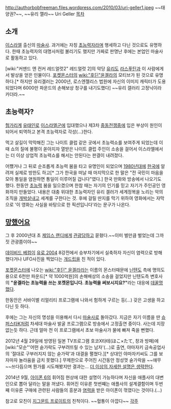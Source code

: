http://authorbobfreeman.files.wordpress.com/2010/03/uri-geller1.jpeg
~~태양권?~~, ~~유리 깰라~~
Uri Geller
[[목차]]
== 소개 ==
[[이스라엘]] 출신의 [[마술사]]. 과거에는 자칭 [[초능력자]]라며 행세하고 다닌 것으로도 유명하다.
한때 초능력자의 대명사처럼 불리기도 했지만 가짜로 판명난 후에는 본업인 마술사로 활동하고 있다.

[wiki:"커맨드 앤 컨커 레드얼럿2" 레드얼럿 2]의 악당 [[유리]]도 [[라스푸틴]]과 이 사람에게서 발상을 얻은 인물이다.  [[포켓몬스터]]의 [[wiki:"후딘"윤겔라]]의 모티브가 된 것으로 유명하다.[* 하지만 유리겔러는 2000년, 로스엔젤리스 법원에 자신의 이미지 캐릭터가 도용되었다며 6000만 파운드의 손해보상 청구를 내기도했다]
~~유리 갤러리 고정닉이라 카더라.~~
== 초능력자? ==
[[헝가리]]계 [[유태인]]로 [[이스라엘군]]에 입대했으나 제3차 [[중동전쟁]]중에 입은 부상이 원인이 되어서 퇴역하고 본격 초능력자로 각성(...)한다.

먹고 살길이 막막해진 그는 나이트 클럽 같은 곳에서 초능력쇼를 보여주게 되었는데 이 때 쇼의 질에 불평이 쏟아지자 열받은 나이트 클럽 주인이 소송을 걸어서 이스라엘에서는 더 이상 상업적 초능력쇼를 해서는 안된다는 판결이 내려졌다.

어쨌거나 그 뒤로 순조롭게 초능력 붐을 타고 유명인이 되었으며 [[1980년대]]에 [[한국]]에 알려져 실제로 방한도 하고[* 그가 한국을 떠날 때 마지막으로 한 말은 "전 국민이 마음을 모아 통일을 염원하면 통일이 이루어질 겁니다"였다.] 한국 만화와 방송에서 나오기도 했다. 한동안 [[초능력]] 붐을 일으켰으며 한참 때는 자기의 인기를 믿고 자기가 주인공인 영화까지 만들었다. 내용은 대충 위대한 초능력자인 유리 겔러가 세계정복을 노리는 악의 조직을 [[개박살]]내고 세계를 구한다는 것. 후에 걸릴 딴지를 막기 위하여 영화에서는 자막으로 '이 영화는 사실을 바탕으로 한 픽션입니다'라는 문구가 나온다. 

== [[망했어요]] ==
그 후 2000년대 초 [[제임스 랜디]]에게 [[관광]]당하고 묻혔다.~~이미 벌만큼 벌었는데 그까짓 관광쯤이야~~

[[데이비드 베컴]]이 [[유로 2004]] 8강전에서 승부차기에서 실축하자 자신이 염력으로 방해했다거나 UFO사진을 찍었다는 [[개드립]]을 친 적이 있다.

[[포켓몬스터]]에 나오는 [[wiki:"후딘" 윤겔라]]라는 이름의 몬스터때문에 [[닌텐도]] 측에 명의도용으로 6천만 파운드[* 약 1000억원]의 손해배상의 소송을 걸었지만 닌텐도측 변호사의  '''"윤겔라는 초능력을 쓰는 포켓몬입니다. 초능력을 써보시지요?"'''라는 대응에 [[데꿀멍]]했다.

한동안은 서바이벌 리얼리티 프로그램에 나와서 험하게 구르는 등(...) 갖은 고생을 하고 다닌 듯 하다.

후에는 그는 자신의 명성을 이용해서 다시 [[마술사]]로 돌아갔다. 지금은 자기 이름을 딴 [[슈퍼스타K]]처럼 차세대 마술사 발굴 프로그램으로 방송에서 고정출연 중이다. 사는데 지장 없는듯 하다. 근데 얼마 전 이 프로그램에서 초보 마술사가 물에 빠져 죽을 뻔했다.

2012년 4월 29일에 방영된 일본 TV프로그램 호코X타테(ほこ×たて, 창과 방패)에 [wiki:"모순"'어떤 숟가락도 구부려뜨릴 수 있는 남자'(...)로 출연, 야마자키 금속공업사의 '절대로 구부러지지 않는 숟가락'과 대결을 펼쳤다.][* 상대인 야마자키씨도 그를 보자마자 놀라움을 금치 못했다.] 무제한으로 주어진 시간동안 정성껏 숟가락을 ~~애무~~쓰다듬으며 뭔가를 시도해봤지만 결과는... [[더 이상의 자세한 설명은 생략한다]].

2014년 9월, [[아이폰 6]]의 휘어짐 현상에 대한 설명이 가능하다며 자신을 애플사의 대변인으로 뽑아 달라는 말을 꺼냈다. 휘어진 이유론 첫번쨰는 애플사의 설계결함이며 두번째 이유론 구매에 관련된 사람들의 흥분과 [[염력]]을 받은 아이폰이 꺾였다는 것이다.(…)

참고로 모친이 [[지그문트 프로이트]]의 친척이다. ~~혈통이 아깝다~~
[[각주]]
